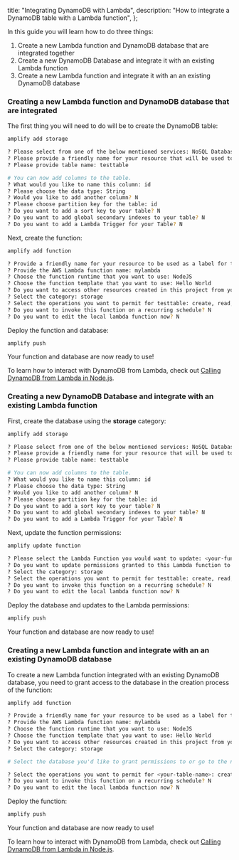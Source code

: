   title: "Integrating DynamoDB with Lambda",
  description: "How to integrate a DynamoDB table with a Lambda function",
};



In this guide you will learn how to do three things:

1. Create a new Lambda function and DynamoDB database that are integrated together
2. Create a new DynamoDB Database and integrate it with an existing Lambda function
3. Create a new Lambda function and integrate it with an an existing DynamoDB database

### Creating a new Lambda function and DynamoDB database that are integrated

The first thing you will need to do will be to create the DynamoDB table:

```sh
amplify add storage

? Please select from one of the below mentioned services: NoSQL Database
? Please provide a friendly name for your resource that will be used to label this category in the project: testtable
? Please provide table name: testtable

# You can now add columns to the table.
? What would you like to name this column: id
? Please choose the data type: String
? Would you like to add another column? N
? Please choose partition key for the table: id
? Do you want to add a sort key to your table? N
? Do you want to add global secondary indexes to your table? N
? Do you want to add a Lambda Trigger for your Table? N
```

Next, create the function:

```sh
amplify add function

? Provide a friendly name for your resource to be used as a label for this category in the project: mylambda
? Provide the AWS Lambda function name: mylambda
? Choose the function runtime that you want to use: NodeJS
? Choose the function template that you want to use: Hello World
? Do you want to access other resources created in this project from your Lambda function? Y
? Select the category: storage
? Select the operations you want to permit for testtable: create, read, update, delete
? Do you want to invoke this function on a recurring schedule? N
? Do you want to edit the local lambda function now? N
```

Deploy the function and database:

```sh
amplify push
```

Your function and database are now ready to use!

To learn how to interact with DynamoDB from Lambda, check out [Calling DynamoDB from Lambda in Node.js](/guides/functions/dynamodb-from-js-lambda).

### Creating a new DynamoDB Database and integrate with an existing Lambda function

First, create the database using the __storage__ category:

```sh
amplify add storage

? Please select from one of the below mentioned services: NoSQL Database
? Please provide a friendly name for your resource that will be used to label this category in the project: testtable
? Please provide table name: testtable

# You can now add columns to the table.
? What would you like to name this column: id
? Please choose the data type: String
? Would you like to add another column? N
? Please choose partition key for the table: id
? Do you want to add a sort key to your table? N
? Do you want to add global secondary indexes to your table? N
? Do you want to add a Lambda Trigger for your Table? N
```

Next, update the function permissions:

```sh
amplify update function

? Please select the Lambda Function you would want to update: <your-function>
? Do you want to update permissions granted to this Lambda function to perform on other resources in your project? Y
? Select the category: storage
? Select the operations you want to permit for testtable: create, read, update, delete
? Do you want to invoke this function on a recurring schedule? N
? Do you want to edit the local lambda function now? N
```

Deploy the database and updates to the Lambda permissions:

```sh
amplify push
```

Your function and database are now ready to use!

### Creating a new Lambda function and integrate with an an existing DynamoDB database

To create a new Lambda function integrated with an existing DynamoDB database, you need to grant access to the database in the creation process of the function:

```sh
amplify add function

? Provide a friendly name for your resource to be used as a label for this category in the project: mylambda
? Provide the AWS Lambda function name: mylambda
? Choose the function runtime that you want to use: NodeJS
? Choose the function template that you want to use: Hello World
? Do you want to access other resources created in this project from your Lambda function? Y
? Select the category: storage

# Select the database you'd like to grant permissions to or go to the next step if there is only one database in the project

? Select the operations you want to permit for <your-table-name>: create, read, update, delete
? Do you want to invoke this function on a recurring schedule? N
? Do you want to edit the local lambda function now? N
```

Deploy the function:

```sh
amplify push
```

Your function and database are now ready to use!

To learn how to interact with DynamoDB from Lambda, check out [Calling DynamoDB from Lambda in Node.js](/guides/functions/dynamodb-from-js-lambda).